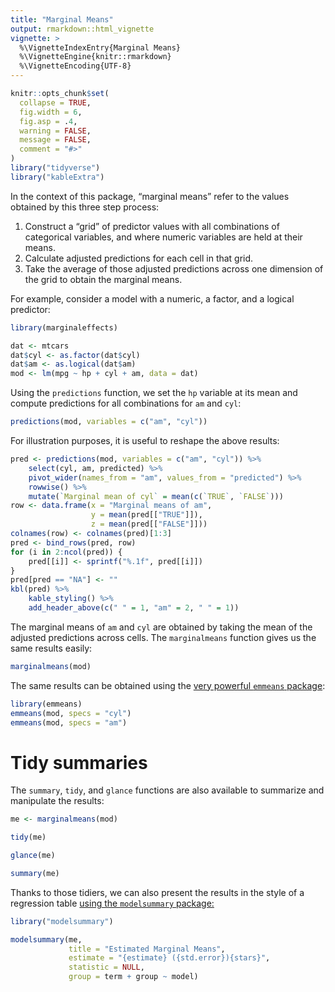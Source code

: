 ```yaml
---
title: "Marginal Means" 
output: rmarkdown::html_vignette
vignette: >
  %\VignetteIndexEntry{Marginal Means}
  %\VignetteEngine{knitr::rmarkdown}
  %\VignetteEncoding{UTF-8}
---
```


```r
knitr::opts_chunk$set(
  collapse = TRUE,
  fig.width = 6,
  fig.asp = .4,
  warning = FALSE,
  message = FALSE,
  comment = "#>"
)
library("tidyverse")
library("kableExtra")
```

In the context of this package, "marginal means" refer to the values obtained by this three step process:

1. Construct a "grid" of predictor values with all combinations of categorical variables, and where numeric variables are held at their means.
2. Calculate adjusted predictions for each cell in that grid.
3. Take the average of those adjusted predictions across one dimension of the grid to obtain the marginal means.

For example, consider a model with a numeric, a factor, and a logical predictor:

```r
library(marginaleffects)

dat <- mtcars
dat$cyl <- as.factor(dat$cyl)
dat$am <- as.logical(dat$am)
mod <- lm(mpg ~ hp + cyl + am, data = dat)
```

Using the `predictions` function, we set the `hp` variable at its mean and compute predictions for all combinations for `am` and `cyl`:

```r
predictions(mod, variables = c("am", "cyl"))
```

For illustration purposes, it is useful to reshape the above results:

```r
pred <- predictions(mod, variables = c("am", "cyl")) %>%
    select(cyl, am, predicted) %>%
    pivot_wider(names_from = "am", values_from = "predicted") %>%
    rowwise() %>%
    mutate(`Marginal mean of cyl` = mean(c(`TRUE`, `FALSE`)))
row <- data.frame(x = "Marginal means of am",
                  y = mean(pred[["TRUE"]]),
                  z = mean(pred[["FALSE"]]))
colnames(row) <- colnames(pred)[1:3]
pred <- bind_rows(pred, row)
for (i in 2:ncol(pred)) {
    pred[[i]] <- sprintf("%.1f", pred[[i]])
}
pred[pred == "NA"] <- ""
kbl(pred) %>% 
    kable_styling() %>%
    add_header_above(c(" " = 1, "am" = 2, " " = 1))
```

The marginal means of `am` and `cyl` are obtained by taking the mean of the adjusted predictions across cells. The `marginalmeans` function gives us the same results easily:

```r
marginalmeans(mod)
```

The same results can be obtained using the [very powerful `emmeans` package](https://cran.r-project.org/package=emmeans):

```r
library(emmeans)
emmeans(mod, specs = "cyl")
emmeans(mod, specs = "am")
```


# Tidy summaries

The `summary`, `tidy`, and `glance` functions are also available to summarize and manipulate the results:

```r
me <- marginalmeans(mod)

tidy(me)

glance(me)

summary(me)
```

Thanks to those tidiers, we can also present the results in the style of a regression table [using the `modelsummary` package:](https://vincentarelbundock.github.io/modelsummary/)

```r
library("modelsummary")

modelsummary(me,
             title = "Estimated Marginal Means",
             estimate = "{estimate} ({std.error}){stars}",
             statistic = NULL,
             group = term + group ~ model)
```
